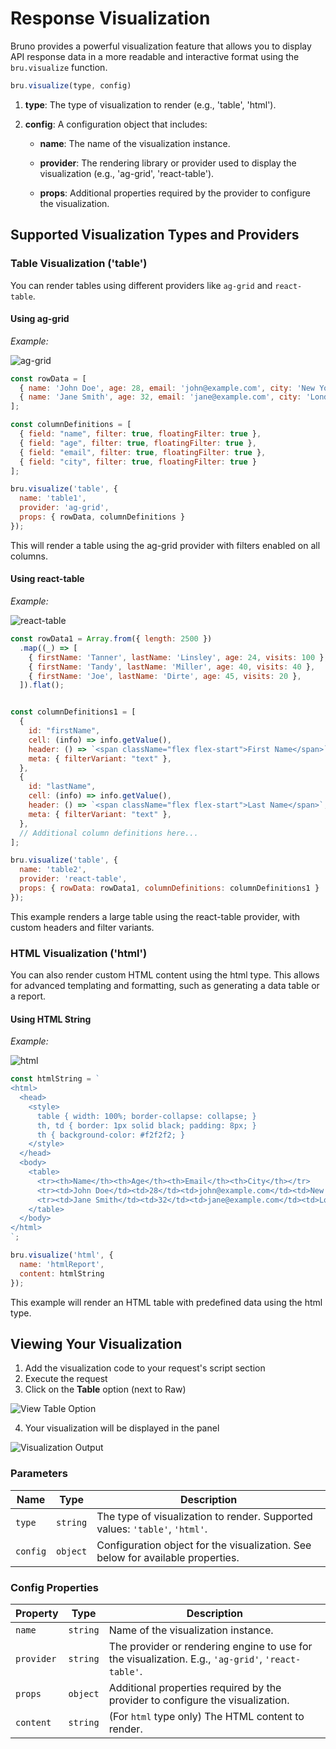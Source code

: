 
# Response Visualization

Bruno provides a powerful visualization feature that allows you to display API response data in a more readable and interactive format using the `bru.visualize` function.

```javascript
bru.visualize(type, config)
```

1. **type**: The type of visualization to render (e.g., 'table', 'html').

2. **config**: A configuration object that includes:

    - **name**: The name of the visualization instance.

    - **provider**: The rendering library or provider used to display the visualization (e.g., 'ag-grid', 'react-table').

    - **props**: Additional properties required by the provider to configure the visualization.

## Supported Visualization Types and Providers

### Table Visualization ('table')

You can render tables using different providers like `ag-grid` and `react-table`.

#### Using **ag-grid**

*Example:*

![ag-grid](/screenshots/visualization/ag-grid.webp)


```javascript
const rowData = [
  { name: 'John Doe', age: 28, email: 'john@example.com', city: 'New York' },
  { name: 'Jane Smith', age: 32, email: 'jane@example.com', city: 'London' }
];

const columnDefinitions = [
  { field: "name", filter: true, floatingFilter: true },
  { field: "age", filter: true, floatingFilter: true },
  { field: "email", filter: true, floatingFilter: true },
  { field: "city", filter: true, floatingFilter: true }
];

bru.visualize('table', {
  name: 'table1',
  provider: 'ag-grid',
  props: { rowData, columnDefinitions }
});
```

This will render a table using the ag-grid provider with filters enabled on all columns.

#### Using **react-table**

*Example:*

![react-table](/screenshots/visualization/react-table.webp)


```javascript
const rowData1 = Array.from({ length: 2500 })
  .map((_) => [
    { firstName: 'Tanner', lastName: 'Linsley', age: 24, visits: 100 },
    { firstName: 'Tandy', lastName: 'Miller', age: 40, visits: 40 },
    { firstName: 'Joe', lastName: 'Dirte', age: 45, visits: 20 },
  ]).flat();


const columnDefinitions1 = [
  {
    id: "firstName",
    cell: (info) => info.getValue(),
    header: () => `<span className="flex flex-start">First Name</span>`,
    meta: { filterVariant: "text" },
  },
  {
    id: "lastName",
    cell: (info) => info.getValue(),
    header: () => `<span className="flex flex-start">Last Name</span>`,
    meta: { filterVariant: "text" },
  },
  // Additional column definitions here...
];

bru.visualize('table', {
  name: 'table2',
  provider: 'react-table',
  props: { rowData: rowData1, columnDefinitions: columnDefinitions1 }
});
```

This example renders a large table using the react-table provider, with custom headers and filter variants.

### HTML Visualization ('html')

You can also render custom HTML content using the html type. This allows for advanced templating and formatting, such as generating a data table or a report.

#### Using **HTML** String

*Example:*

![html](/screenshots/visualization/html.webp)

```javascript
const htmlString = `
<html>
  <head>
    <style>
      table { width: 100%; border-collapse: collapse; }
      th, td { border: 1px solid black; padding: 8px; }
      th { background-color: #f2f2f2; }
    </style>
  </head>
  <body>
    <table>
      <tr><th>Name</th><th>Age</th><th>Email</th><th>City</th></tr>
      <tr><td>John Doe</td><td>28</td><td>john@example.com</td><td>New York</td></tr>
      <tr><td>Jane Smith</td><td>32</td><td>jane@example.com</td><td>London</td></tr>
    </table>
  </body>
</html>
`;

bru.visualize('html', {
  name: 'htmlReport',
  content: htmlString
});
```

This example will render an HTML table with predefined data using the html type.

## Viewing Your Visualization

1. Add the visualization code to your request's script section
2. Execute the request
3. Click on the **Table** option (next to Raw)

![View Table Option](/screenshots/visualization/1-view-table.webp)

4. Your visualization will be displayed in the panel

![Visualization Output](/screenshots/visualization/2-use-table.webp)

### Parameters

| Name     | Type     | Description                                                                                     |
|----------|----------|-------------------------------------------------------------------------------------------------|
| `type`   | `string` | The type of visualization to render. Supported values: `'table'`, `'html'`.                     |
| `config` | `object` | Configuration object for the visualization. See below for available properties.                 |

### Config Properties

| Property   | Type     | Description                                                                                     |
|------------|----------|-------------------------------------------------------------------------------------------------|
| `name`     | `string` | Name of the visualization instance.                                                             |
| `provider` | `string` | The provider or rendering engine to use for the visualization. E.g., `'ag-grid'`, `'react-table'`. |
| `props`    | `object` | Additional properties required by the provider to configure the visualization.                  |
| `content`  | `string` | (For `html` type only) The HTML content to render.                                             |

